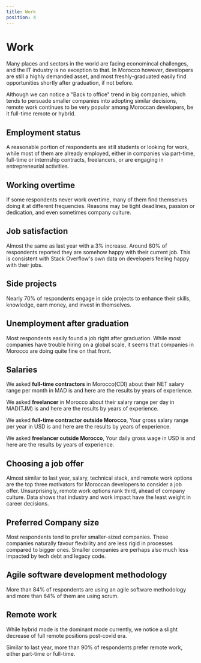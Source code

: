 ```yaml
---
title: Work
position: 4
---
```


# Work

Many places and sectors in the world are facing economincal challenges, and the IT industry is no exception to that.
In Morocco however, developers are still a highly demanded asset, and most freshly-graduated easily find opportunities shortly after graduation, if not before.

Although we can notice a "Back to office" trend in big companies, which tends to persuade smaller companies into adopting similar decisions, remote work continues to be very popular among Moroccan developers, be it full-time remote or hybrid.

## Employment status

A reasonable portion of respondents are still students or looking for work, while most of them are already employed, either in companies via part-time, full-time or internship contracts, freelancers, or are engaging in entrepreneurial activities.

<Tabs>
  <TabItem title="2024">
    <Chart id="work-q-0" year={2024} title={false} />
  </TabItem>
  <TabItem title="2023">
    <Chart id="work-q-0" year={2023} title={false} />
  </TabItem>
  <TabItem title="2022">
    <Chart id="work-q-0" year={2022} title={false} />
  </TabItem>
  <TabItem title="2021">
    <Chart id="work-q-0" year={2021} title={false} />
  </TabItem>
  <TabItem title="2020">
    <Chart id="work-q-0" year={2020} title={false} />
  </TabItem>
</Tabs>

## Working overtime

If some respondents never work overtime, many of them find themselves doing it at different frequencies. Reasons may be tight deadlines, passion or dedication, and even sometimes company culture.

<Chart id="work-q-1" title={false} />

## Job satisfaction

Almost the same as last year with a 3% increase. Around 80% of respondents reported they are somehow happy with their current job. This is consistent with Stack Overflow's own data on developers feeling happy with their jobs.

<Tabs>
  <TabItem title="2024">
    <Chart id="work-q-2" year={2024} />
  </TabItem>
  <TabItem title="2023">
    <Chart id="work-q-2" year={2023} />
  </TabItem>
  <TabItem title="2022">
    <Chart id="work-q-2" year={2022} />
  </TabItem>
  <TabItem title="2021">
    <Chart id="work-q-2" year={2021} />
  </TabItem>
  <TabItem title="2020">
    <Chart id="work-q-2" year={2020} />
  </TabItem>
</Tabs>

## Side projects

Nearly 70% of respondents engage in side projects to enhance their skills, knowledge, earn money, and invest in themselves.

<Chart id="work-q-3" title={false} />

## Unemployment after graduation

Most respondents easily found a job right after graduation. While most companies have trouble hiring on a global scale, it seems that companies in Morocco are doing quite fine on that front.

<Chart id="work-q-4" title={false} />

## Salaries

We asked **full-time contractors** in Morocco(CDI) about their NET salary range per month in MAD is and here are the results by years of experience.

<Tabs>
  <TabItem title="1<">
    <Chart
      id="work-q-5"
      title={false}
      condition={[
        {
          question_id: "profile-q-5",
          values: ["1"]
        }
      ]}
    />
  </TabItem>
  <TabItem title="1 - 2">
    <Chart
      id="work-q-5"
      title={false}
      condition={[
        {
          question_id: "profile-q-5",
          values: ["2"]
        }
      ]}
    />
  </TabItem>
  <TabItem title="3 - 4">
    <Chart
      id="work-q-5"
      title={false}
      condition={[
        {
          question_id: "profile-q-5",
          values: ["3"]
        }
      ]}
    />
  </TabItem>
  <TabItem title="5 - 6 ">
    <Chart
      id="work-q-5"
      title={false}
      condition={[
        {
          question_id: "profile-q-5",
          values: ["4"]
        }
      ]}
    />
  </TabItem>
  <TabItem title="7 - 10 ">
    <Chart
      id="work-q-5"
      title={false}
      condition={[
        {
          question_id: "profile-q-5",
          values: ["5"]
        }
      ]}
    />
  </TabItem>
  <TabItem title="10+ ">
    <Chart
      id="work-q-5"
      title={false}
      condition={[
        {
          question_id: "profile-q-5",
          values: ["6", "7"]
        }
      ]}
    />
  </TabItem>
</Tabs>

We asked **freelancer** in Morocco about their salary range per day in MAD(TJM) is and here are the results by years of experience.

<Tabs>
  <TabItem title="1<">
    <Chart
      id="work-q-6"
      title={false}
      condition={[
        {
          question_id: "profile-q-5",
          values: ["1"]
        },
        {
          question_id: "work-q-0",
          values: ["2"]
        }
      ]}
    />
  </TabItem>
  <TabItem title="1 - 2">
    <Chart
      id="work-q-6"
      title={false}
      condition={[
        {
          question_id: "profile-q-5",
          values: ["2"]
        },
        {
          question_id: "work-q-0",
          values: ["2"]
        }
      ]}
    />
  </TabItem>
  <TabItem title="3 - 4">
    <Chart
      id="work-q-6"
      title={false}
      condition={[
        {
          question_id: "profile-q-5",
          values: ["3"]
        },
        {
          question_id: "work-q-0",
          values: ["2"]
        }
      ]}
    />
  </TabItem>
  <TabItem title="5 - 6 ">
    <Chart
      id="work-q-6"
      title={false}
      condition={[
        {
          question_id: "profile-q-5",
          values: ["4"]
        },
        {
          question_id: "work-q-0",
          values: ["2"]
        }
      ]}
    />
  </TabItem>
  <TabItem title="7 - 10 ">
    <Chart
      id="work-q-6"
      title={false}
      condition={[
        {
          question_id: "profile-q-5",
          values: ["5"]
        },
        {
          question_id: "work-q-0",
          values: ["2"]
        }
      ]}
    />
  </TabItem>
  <TabItem title="10+ ">
    <Chart
      id="work-q-6"
      title={false}
      condition={[
        {
          question_id: "profile-q-5",
          values: ["6", "7"]
        },
        {
          question_id: "work-q-0",
          values: ["2"]
        }
      ]}
    />
  </TabItem>
</Tabs>

We asked **full-time contractor outside Morocco**, Your gross salary range per year in USD is and here are the results by years of experience.

<Tabs>
  <TabItem title="1<">
    <Chart
      id="work-q-7"
      title={false}
      condition={[
        {
          question_id: "profile-q-5",
          values: ["1"]
        }
      ]}
    />
  </TabItem>
  <TabItem title="1 - 2">
    <Chart
      id="work-q-7"
      title={false}
      condition={[
        {
          question_id: "profile-q-5",
          values: ["2"]
        }
      ]}
    />
  </TabItem>
  <TabItem title="3 - 4">
    <Chart
      id="work-q-7"
      title={false}
      condition={[
        {
          question_id: "profile-q-5",
          values: ["3"]
        }
      ]}
    />
  </TabItem>
  <TabItem title="5 - 6 ">
    <Chart
      id="work-q-7"
      title={false}
      condition={[
        {
          question_id: "profile-q-5",
          values: ["4"]
        }
      ]}
    />
  </TabItem>
  <TabItem title="7 - 10 ">
    <Chart
      id="work-q-7"
      title={false}
      condition={[
        {
          question_id: "profile-q-5",
          values: ["5"]
        }
      ]}
    />
  </TabItem>
  <TabItem title="10+ ">
    <Chart
      id="work-q-7"
      title={false}
      condition={[
        {
          question_id: "profile-q-5",
          values: ["6", "7"]
        }
      ]}
    />
  </TabItem>
</Tabs>

We asked **freelancer outside Morocco**, Your daily gross wage in USD is and here are the results by years of experience.

<Tabs>
  <TabItem title="1<">
    <Chart
      id="work-q-8"
      title={false}
      condition={[
        {
          question_id: "profile-q-5",
          values: ["1"]
        },
        {
          question_id: "work-q-0",
          values: ["2"]
        }
      ]}
    />
  </TabItem>
  <TabItem title="1 - 2">
    <Chart
      id="work-q-8"
      title={false}
      condition={[
        {
          question_id: "profile-q-5",
          values: ["2"]
        },
        {
          question_id: "work-q-0",
          values: ["2"]
        }
      ]}
    />
  </TabItem>
  <TabItem title="3 - 4">
    <Chart
      id="work-q-8"
      title={false}
      condition={[
        {
          question_id: "profile-q-5",
          values: ["3"]
        },
        {
          question_id: "work-q-0",
          values: ["2"]
        }
      ]}
    />
  </TabItem>
  <TabItem title="5 - 6 ">
    <Chart
      id="work-q-8"
      title={false}
      condition={[
        {
          question_id: "profile-q-5",
          values: ["4"]
        },
        {
          question_id: "work-q-0",
          values: ["2"]
        }
      ]}
    />
  </TabItem>
  <TabItem title="7 - 10 ">
    <Chart
      id="work-q-8"
      title={false}
      condition={[
        {
          question_id: "profile-q-5",
          values: ["5"]
        },
        {
          question_id: "work-q-0",
          values: ["2"]
        }
      ]}
    />
  </TabItem>
  <TabItem title="10+ ">
    <Chart
      id="work-q-8"
      title={false}
      condition={[
        {
          question_id: "profile-q-5",
          values: ["6", "7"]
        },
        {
          question_id: "work-q-0",
          values: ["2"]
        }
      ]}
    />
  </TabItem>
</Tabs>

## Choosing a job offer

Almost similar to last year, salary, technical stack, and remote work options are the top three motivators for Moroccan developers to consider a job offer. Unsurprisingly, remote work options rank third, ahead of company culture. Data shows that industry and work impact have the least weight in career decisions.

<Tabs>
  <TabItem title="2024">
    <Chart id="work-q-9" year={2024} />
  </TabItem>
  <TabItem title="2023">
    <Chart id="work-q-9" year={2023} />
  </TabItem>
  <TabItem title="2022">
    <Chart id="work-q-9" year={2022} />
  </TabItem>
  <TabItem title="2021">
    <Chart id="work-q-9" year={2021} />
  </TabItem>

</Tabs>

## Preferred Company size

Most respondents tend to prefer smaller-sized companies. These companies naturally favour flexbility and are less rigid in processes compared to bigger ones. Smaller companies are perhaps also much less impacted by tech debt and legacy code.

<Chart id="work-q-10" title={false} />

## Agile software development methodology

More than 84% of respondents are using an agile software methodology and more than 64% of them are using scrum.

<Chart id="work-q-11" title={false} />

## Remote work

While hybrid mode is the dominant mode currently, we notice a slight decrease of full remote positions post-covid era.

<Tabs>
  <TabItem title="2024">
    <Chart id="work-q-12" year={2024} title={false} />
  </TabItem>
  <TabItem title="2023">
    <Chart id="work-q-12" year={2023} title={false} />
  </TabItem>
  <TabItem title="2022">
    <Chart id="work-q-12" year={2022} title={false} />
  </TabItem>
  <TabItem title="2021">
    <Chart id="work-q-12" year={2021} title={false} />
  </TabItem>
</Tabs>

Similar to last year, more than 90% of respondents prefer remote work, either part-time or full-time.

<Tabs>
  <TabItem title="2024">
    <Chart id="work-q-13" year={2024} title={false} />
  </TabItem>
  <TabItem title="2023">
    <Chart id="work-q-13" year={2023} title={false} />
  </TabItem>
  <TabItem title="2022">
    <Chart id="work-q-13" year={2022} title={false} />
  </TabItem>
  <TabItem title="2021">
    <Chart id="work-q-13" year={2021} title={false} />
  </TabItem>
</Tabs>
